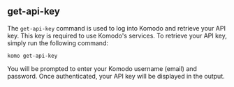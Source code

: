 ## get-api-key
The `get-api-key` command is used to log into Komodo and retrieve your API key. This key is required to use Komodo's services. To retrieve your API key, simply run the following command:

```
komo get-api-key
```

You will be prompted to enter your Komodo username (email) and password. Once authenticated, your API key will be displayed in the output.
